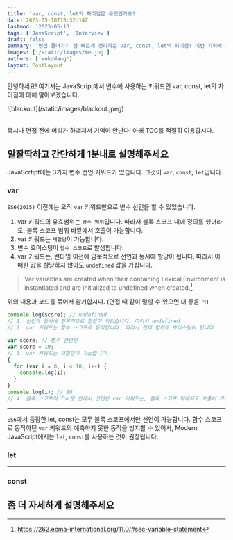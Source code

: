 ```yaml
---
title: 'var, const, let의 차이점은 무엇인가요?'
date: 2023-05-10T15:32:14Z
lastmod: '2023-05-10'
tags: ['JavaScript', 'Interview']
draft: false
summary: '면접 들어가기 전 빠르게 정리하는 var, const, let의 차이점! 이번 기회에 정리하고 넘어가봅시다.'
images: ['/static/images/me.jpg']
authors: ['wukddang']
layout: PostLayout
---
```


안녕하세요! 여기서는 JavaScript에서 변수에 사용하는 키워드인 var, const, let의 차이점에 대해 알아보겠습니다.

<div className="w-52">
  ![blackout](/static/images/blackout.jpeg)
</div>

<br /> 혹시나 면접 전에 머리가 하얘져서 기억이 안난다! 아래 TOC를 적절히 이용합시다.

<TOCInline toc={props.toc} toHeading={2} />

## 알잘딱하고 간단하게 1분내로 설명해주세요

JavaScrtipt에는 3가지 변수 선언 키워드가 있습니다. 그것이 `var`, `const`, `let`입니다.

### var

`ES6(2015)` 이전에는 오직 var 키워드만으로 변수 선언을 할 수 있었습니다.

1. var 키워드의 유효범위는 `함수 범위`입니다. 따라서 블록 스코프 내에 정의를 했더라도, 블록 스코프 범위 바깥에서 호출이 가능합니다.
2. var 키워드는 `재할당`이 가능합니다.
3. 변수 호이스팅이 `함수 스코프`로 발생합니다.
4. var 키워드는, 런타임 이전에 암묵적으로 선언과 동시에 할당이 됩니다. 따라서 어떠한 값을 할당하지 않아도 `undefined` 값을 가집니다.

> Var variables are created when their containing Lexical Environment is instantiated and are initialized to undefined when created.[^1]

위의 내용과 코드를 묶어서 암기합시다. (면접 때 같이 말할 수 있으면 더 좋음 ㅋ)
```js
console.log(score); // undefined
// 1. 선언과 동시에 암묵적으로 할당이 되었습니다. 따라서 undefined
// 2. var 키워드는 함수 스코프로 동작합니다. 따라서 전역 범위로 호이스팅이 됩니다.

var score; // 변수 선언문
var score = 10; 
// 3. var 키워드는 재할당이 가능합니다.
{
  for (var i = 0; i < 10; i++) {
    console.log(i);
  }
}
console.log(i); // 10
// 4. 블록 스코프의 for문 안에서 선언한 var 키워드는, 블록 스코프 밖에서도 호출이 가능합니다.
```

[^1]: https://262.ecma-international.org/11.0/#sec-variable-statement

---

`ES6`에서 등장한 let, const는 모두 블록 스코프에서만 선언이 가능합니다. 함수 스코프로 동작하던 `var` 키워드의 예측하지 못한 동작을 방지할 수 있어서, Modern JavaScript에서는 `let`, `const`를 사용하는 것이 권장됩니다.

### let

---

### const

## 좀 더 자세하게 설명해주세요
